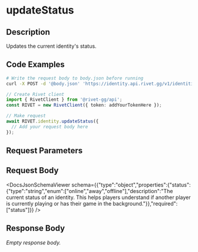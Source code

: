 

# updateStatus

## Description

Updates the current identity's status.


## Code Examples

<CodeGroup title='Request' tag='POST' label='https://identity.api.rivet.gg/v1/identities/identities/self/status'>

```bash {{ title: 'cURL' }}
# Write the request body to body.json before running
curl -X POST -d '@body.json' 'https://identity.api.rivet.gg/v1/identities/identities/self/status'
```

```ts
// Create Rivet client
import { RivetClient } from '@rivet-gg/api';
const RIVET = new RivetClient({ token: addYourTokenHere });

// Make request
await RIVET.identity.updateStatus({
  // Add your request body here
});
```

</CodeGroup>


## Request Parameters


## Request Body

<DocsJsonSchemaViewer schema={{"type":"object","properties":{"status":{"type":"string","enum":["online","away","offline"],"description":"The current status of an identity. This helps players understand if another player is currently playing or has their game in the background."}},"required":["status"]}} />


## Response Body

_Empty response body._
